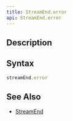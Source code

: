 ```yaml
---
title: StreamEnd.error
api: StreamEnd.error
---
```


## Description

<Summary/>

## Syntax

``` js
streamEnd.error
```

## See Also

* [StreamEnd](/reference/api/StreamEnd)
